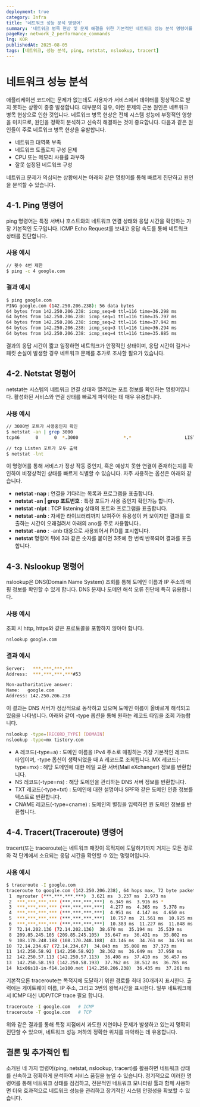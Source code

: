 ```yaml
---
deployment: true
category: Infra
title: '네트워크 성능 분석 명령어'
summary: '네트워크 병목 현상 및 문제 해결을 위한 기본적인 네트워크 성능 분석 명령어를 소개하고 실제 예시를 통해 알아봅시다.'
pageKey: network_2_performance_commands
lng: KOR
publishedAt: 2025-08-05
tags: [네트워크, 성능 분석, ping, netstat, nslookup, tracert]
---
```


# 네트워크 성능 분석

애플리케이션 코드에는 문제가 없는데도 사용자가 서비스에서 데이터를 정상적으로 받지 못하는 상황이 종종 발생합니다. 대부분의 경우, 이런 문제의 근본 원인은 네트워크 병목 현상으로 인한 것입니다. 네트워크 병목 현상은 전체 시스템 성능에 부정적인 영향을 미치므로, 원인을 정확히 분석하고 신속히 해결하는 것이 중요합니다. 다음과 같은 원인들이 주로 네트워크 병목 현상을 유발합니다.

- 네트워크 대역폭 부족
- 네트워크 토폴로지 구성 문제
- CPU 또는 메모리 사용률 과부하
- 잘못 설정된 네트워크 구성

네트워크 문제가 의심되는 상황에서는 아래와 같은 명령어를 통해 빠르게 진단하고 원인을 분석할 수 있습니다.

## 4-1. Ping 명령어

<codeline>ping</codeline> 명령어는 특정 서버나 호스트와의 네트워크 연결 상태와 응답
시간을 확인하는 가장 기본적인 도구입니다. ICMP Echo Request를 보내고 응답 속도를
통해 네트워크 상태를 진단합니다.

### 사용 예시

```bash title="ping" showLineNumbers
// 횟수 4번 제한
$ ping -c 4 google.com
```

### 결과 예시

```bash showLineNumbers
$ ping google.com
PING google.com (142.250.206.238): 56 data bytes
64 bytes from 142.250.206.238: icmp_seq=0 ttl=116 time=36.298 ms
64 bytes from 142.250.206.238: icmp_seq=1 ttl=116 time=35.797 ms
64 bytes from 142.250.206.238: icmp_seq=2 ttl=116 time=37.942 ms
64 bytes from 142.250.206.238: icmp_seq=3 ttl=116 time=36.294 ms
64 bytes from 142.250.206.238: icmp_seq=4 ttl=116 time=35.885 ms
```

결과의 응답 시간이 짧고 일정하면 네트워크가 안정적인 상태이며, 응답 시간이 길거나 패킷 손실이 발생할 경우 네트워크 문제를 추가로 조사할 필요가 있습니다.

## 4-2. Netstat 명령어

<codeline>netstat</codeline>는 시스템의 네트워크 연결 상태와 열려있는 포트
정보를 확인하는 명령어입니다. 활성화된 서비스와 연결 상태를 빠르게 파악하는 데
매우 유용합니다.

### 사용 예시

```bash title="netstat" showLineNumbers
// 3000번 포트가 사용중인지 확인
$ netstat -an | grep 3000
tcp46      0      0  *.3000                 *.*                    LISTEN

// tcp Listen 포트가 모두 출력
$ netstat -lnt
```

이 명령어를 통해 서비스가 정상 작동 중인지, 혹은 예상치 못한 연결이 존재하는지를 확인하여 비정상적인 상태를 빠르게 식별할 수 있습니다. 자주 사용하는 옵션은 아래와 같습니다.

- **netstat -nap** : 연결을 기다리는 목록과 프로그램을 표출합니다.
- **netstat -an | grep 포트번호** : 특정 포트가 사용 중인지 확인가능 합니다.
- **netstat -nlpt** : TCP listening 상태의 포트와 프로그램을 표출합니다.
- **netstat -anb** : 자세한 라이브러리까지 보여주어 유용성이 커 보이지만 결과를 호출하는 시간이 오래걸려서 아래의 ano를 주로 사용합니다..
- **netstat -ano** : -anb 대용으로 사용되어서 PID를 표시합니다.
- **netstat** 명령어 뒤에 3과 같은 숫자를 붙이면 3초에 한 번씩 반복되어 결과를 표출합니다.

## 4-3. Nslookup 명령어

<codeline>nslookup</codeline>은 DNS(Domain Name System) 조회를 통해 도메인
이름과 IP 주소의 매핑 정보를 확인할 수 있게 합니다. DNS 문제나 도메인 해석 오류
진단에 특히 유용합니다.

### 사용 예시

조회 시 http, https와 같은 프로토콜을 포함하지 않아야 합니다.

```bash title="nslookup" showLineNumbers
nslookup google.com
```

### 결과 예시

```bash showLineNumbers
Server:   ***.***.***.***
Address:  ***.***.***.***#53

Non-authoritative answer:
Name:	google.com
Address: 142.250.206.238
```

이 결과는 DNS 서버가 정상적으로 동작하고 있으며 도메인 이름이 올바르게 해석되고 있음을 나타냅니다. 아래와 같이 -type 옵션을 통해 원하는 레코드 타입을 조회 가능합니다.

```bash title="nslookup" showLineNumbers
nslookup -type=[RECORD_TYPE] [DOMAIN]
nslookup -type=mx tistory.com
```

- A 레코드(-type=a) : 도메인 이름을 IPv4 주소로 매핑하는 가장 기본적인 레코드 타입이며, -type 옵션이 생략되었을 때 A 레코드로 조회됩니다.
MX 레코드(-type=mx) : 해당 도메인에 대한 메일 교환 서버(Mail eXchanger) 정보를 반환합니다.
- NS 레코드(-type=ns) : 해당 도메인을 관리하는 DNS 서버 정보를 반환합니다.
- TXT 레코드(-type=txt) : 도메인에 대한 설명이나 SPF와 같은 도메인 인증 정보를 텍스트로 반환합니다.
- CNAME 레코드(-type=cname) : 도메인의 별칭을 입력하면 원 도메인 정보를 반환합니다.

## 4-4. Tracert(Traceroute) 명령어

<codeline>tracert</codeline>(또는 traceroute)는 네트워크 패킷이 목적지에
도달하기까지 거치는 모든 경로와 각 단계에서 소요되는 응답 시간을 확인할 수 있는
명령어입니다.

### 사용 예시

```bash title="traceroute" showLineNumbers
$ traceroute -I google.com
traceroute to google.com (142.250.206.238), 64 hops max, 72 byte packets
 1  myrouter (***.***.***.***)  3.621 ms  3.237 ms  2.973 ms
 2  ***.***.***.*** (***.***.***.***)  6.349 ms  3.916 ms *
 3  ***.***.***.*** (***.***.***.***)  4.277 ms  4.365 ms  5.378 ms
 4  ***.***.***.*** (***.***.***.***)  4.951 ms  4.147 ms  4.650 ms
 5  ***.***.***.*** (***.***.***.***)  10.757 ms  21.561 ms  10.925 ms
 6  ***.***.***.*** (***.***.***.***)  10.383 ms  11.227 ms  11.848 ms
 7  72.14.202.136 (72.14.202.136)  38.670 ms  35.194 ms  35.539 ms
 8  209.85.245.105 (209.85.245.105)  35.647 ms  36.431 ms  35.802 ms
 9  108.170.248.188 (108.170.248.188)  43.146 ms  34.761 ms  34.591 ms
10  72.14.234.67 (72.14.234.67)  34.843 ms  35.008 ms  37.373 ms
11  142.250.58.92 (142.250.58.92)  38.362 ms  36.649 ms  37.958 ms
12  142.250.57.113 (142.250.57.113)  36.498 ms  37.410 ms  36.457 ms
13  142.250.58.193 (142.250.58.193)  37.762 ms  38.512 ms  36.785 ms
14  kix06s10-in-f14.1e100.net (142.250.206.238)  36.435 ms  37.261 ms  38.782 ms
```

기본적으론 traceroute는 목적지에 도달하기 위한 경로를 최대 30개까지 표시한다. 출력에는 게이트웨이 이름, IP 주소, 그리고 3번의 왕복시간을 표시한다. 일부 네트워크에서 ICMP 대신 UDP/TCP trace 필요 합니다.

```bash showLineNumbers
traceroute -I google.com   # ICMP
traceroute -T google.com   # TCP
```

위와 같은 결과를 통해 특정 지점에서 과도한 지연이나 문제가 발생하고 있는지 명확히 진단할 수 있으며, 네트워크 성능 저하의 정확한 위치를 파악하는 데 유용합니다.

## 결론 및 추가적인 팁

소개된 네 가지 명령어(ping, netstat, nslookup, tracert)를 활용하면 네트워크 상태를 신속하고 정확하게 분석하여 서비스 품질을 높일 수 있습니다. 정기적으로 이러한 명령어를 통해 네트워크 상태를 점검하고, 전문적인 네트워크 모니터링 툴과 함께 사용하면 더욱 효과적으로 네트워크 성능을 관리하고 장기적인 시스템 안정성을 확보할 수 있습니다.
